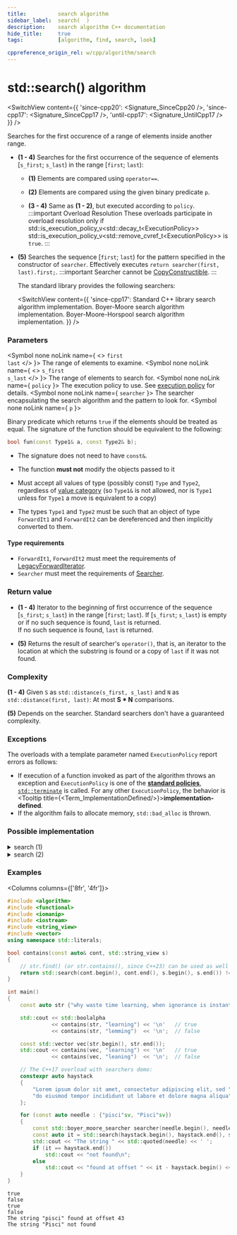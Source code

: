 ```yaml
---
title:			search algorithm
sidebar_label:	search(  )
description:	search algorithm C++ documentation
hide_title:		true
tags:			[algorithm, find, search, look]

cppreference_origin_rel: w/cpp/algorithm/search
---
```



<!-- Terms -->


<!----------------- Codes ---------------------->


# std::search() algorithm

<SwitchView content={{
  'since-cpp20': <Signature_SinceCpp20 />,
  'since-cpp17': <Signature_SinceCpp17 />,
  'until-cpp17': <Signature_UntilCpp17 />
}} />

Searches for the first occurence of a range of elements inside another range.

- **(1 - 4)** Searches for the first occurrence of the sequence of elements [`s_first`; `s_last`) in the range [`first`; `last`):

  - **(1)** Elements are compared using `operator==`.

  - **(2)** Elements are compared using the given binary predicate `p`.

  - **(3 - 4)** Same as **(1 - 2)**, but executed according to `policy`.
    :::important Overload Resolution
    These overloads participate in overload resolution only if
    <Until v='cpp20'> std::is_execution_policy_v&lt;std::decay_t&lt;ExecutionPolicy&gt;&gt; </Until> <Since v='cpp20'>std::is_execution_policy_v&lt;std::remove_cvref_t&lt;ExecutionPolicy&gt;&gt;</Since> is <code>true</code>.
    :::

- **(5)** Searches the sequence [`first`; `last`) for the pattern specified in the constructor of `searcher`.
  Effectively executes `return searcher(first, last).first;`.
  :::important
  Searcher cannot be [CopyConstructible](/docs/named_req/CopyConstructible).
  :::

	The standard library provides the following searchers:

  <SwitchView content={{
    'since-cpp17':
      <SymbolTable>
        <Symbol none linkName="#" name="default_searcher">
          Standard C++ library search algorithm implementation.
        </Symbol>
        <Symbol none linkName="#" name="boyer_moore_searcher">
          Boyer-Moore search algorithm implementation.
        </Symbol>
        <Symbol none linkName="#" name="boyer_moore_horspool_searcher">
          Boyer-Moore-Horspool search algorithm implementation.
        </Symbol>
      </SymbolTable>
  }} />

### Parameters

<SymbolTable>

  <Symbol none noLink name={ <> <code>first</code> <br/> <code>last</code> </> }>
    The range of elements to examine.
  </Symbol>
  <Symbol none noLink name={ <> <code>s_first</code> <br/> <code>s_last</code> </> }>
    The range of elements to search for.
  </Symbol>
  <Symbol none noLink name={ <code>policy</code> }>
    The execution policy to use. See <a href="#">execution policy</a> for details.
  </Symbol>
  <Symbol none noLink name={ <code>searcher</code> }>
    The searcher encapsulating the search algorithm and the pattern to look for.
  </Symbol>
  <Symbol none noLink name={ <code>p</code> }>

Binary predicate which returns `true` if the elements should be treated as equal.
The signature of the function should be equivalent to the following:
```cpp
bool fun(const Type1& a, const Type2& b);
```
- The signature does not need to have `const&`.
- The function **must not** modify the objects passed to it
- Must accept all values of type (possibly const) `Type` and `Type2`, regardless of [value category](#) (so `Type1&` is not allowed, <Since v='cpp11'>nor is <code>Type1</code> unless for <code>Type1</code> a move is equivalent to a copy</Since>)
- The types `Type1` and `Type2` must be such that an object of type `ForwardIt1` and `ForwardIt2` can be dereferenced and then implicitly converted to them.


  </Symbol>

</SymbolTable>

#### Type requirements

- `ForwardIt1`, `ForwardIt2` must meet the requirements of [LegacyForwardIterator](/docs/named_req/LegacyForwardIterator).
- `Searcher` must meet the requirements of [Searcher](/docs/named_req/Searcher).

### Return value

- **(1 - 4)** Iterator to the beginning of first occurrence of the sequence [`s_first`; `s_last`) in the range [`first`; `last`).
	<Since v='cpp11'> If [<code>s_first</code>; <code>s_last</code>) is empty or if no such sequence is found, <code>last</code> is returned. </Since>
	<br/>
	<Until v='cpp11'> If no such sequence is found, <code>last</code> is returned. </Until>

- **(5)** Returns the result of searcher's `operator()`, that is, an iterator to the location at which the substring is found or a copy of `last` if it was not found.

### Complexity


**(1 - 4)** Given `S` as `std::distance(s_first, s_last)` and `N` as `std::distance(first, last)`:
	At most **S * N** comparisons.

**(5)** Depends on the searcher. Standard searchers don't have a guaranteed complexity.

### Exceptions

The overloads with a template parameter named `ExecutionPolicy` report errors as follows:
- If execution of a function invoked as part of the algorithm throws an exception and `ExecutionPolicy` is one of the [**standard policies**](#), [`std::terminate`](#) is called.
	For any other `ExecutionPolicy`, the behavior is <Tooltip title={<Term_ImplementationDefined/>}>**implementation-defined**</Tooltip>.
- If the algorithm fails to allocate memory, `std::bad_alloc` is thrown.

### Possible implementation

<details>
<summary>search (1)</summary>

```cpp
template<class ForwardIt1, class ForwardIt2>
constexpr ForwardIt1 search(ForwardIt1 first, ForwardIt1 last,
                            ForwardIt2 s_first, ForwardIt2 s_last)
{
    while (true)
    {
        ForwardIt1 it = first;
        for (ForwardIt2 s_it = s_first; ; ++it, ++s_it)
        {
            if (s_it == s_last)
                return first;
            if (it == last)
                return last;
            if (!(*it == *s_it))
                break;
        }
        ++first;
    }
}
```

</details>

<details>
<summary>search (2)</summary>

```cpp
template<class ForwardIt1, class ForwardIt2, class BinaryPredicate>
constexpr ForwardIt1 search(ForwardIt1 first, ForwardIt1 last,
                            ForwardIt2 s_first, ForwardIt2 s_last,
                            BinaryPredicate p)
{
    while (true)
    {
        ForwardIt1 it = first;
        for (ForwardIt2 s_it = s_first; ; ++it, ++s_it)
        {
            if (s_it == s_last)
                return first;
            if (it == last)
                return last;
            if (!p(*it, *s_it))
                break;
        }
        ++first;
    }
}
```

</details>

### Examples

<Columns columns={['8fr', '4fr']}>
<div>

```cpp title='Main.cpp' showLineNumbers
#include <algorithm>
#include <functional>
#include <iomanip>
#include <iostream>
#include <string_view>
#include <vector>
using namespace std::literals;

bool contains(const auto& cont, std::string_view s)
{
    // str.find() (or str.contains(), since C++23) can be used as well
    return std::search(cont.begin(), cont.end(), s.begin(), s.end()) != cont.end();
}

int main()
{
    const auto str {"why waste time learning, when ignorance is instantaneous?"sv};

    std::cout << std::boolalpha
              << contains(str, "learning") << '\n'   // true
              << contains(str, "lemming")  << '\n';  // false

    const std::vector vec(str.begin(), str.end());
    std::cout << contains(vec, "learning") << '\n'   // true
              << contains(vec, "leaning")  << '\n';  // false

    // The C++17 overload with searchers demo:
    constexpr auto haystack
    {
        "Lorem ipsum dolor sit amet, consectetur adipiscing elit, sed "
        "do eiusmod tempor incididunt ut labore et dolore magna aliqua"sv
    };

    for (const auto needle : {"pisci"sv, "Pisci"sv})
    {
        const std::boyer_moore_searcher searcher(needle.begin(), needle.end());
        const auto it = std::search(haystack.begin(), haystack.end(), searcher);
        std::cout << "The string " << std::quoted(needle) << ' ';
        if (it == haystack.end())
            std::cout << "not found\n";
        else
            std::cout << "found at offset " << it - haystack.begin() << '\n';
    }
}
```

</div>
<div>

```plaintext title="Output"
true
false
true
false
The string "pisci" found at offset 43
The string "Pisci" not found
```

</div>
</Columns>
